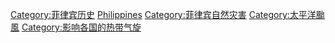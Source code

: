 [[Category:菲律宾历史|Category:菲律宾历史]]
[[Category:影响亚洲的热带气旋|Philippines]]
[[Category:菲律宾自然灾害|Category:菲律宾自然灾害]]
[[Category:太平洋颱風|Category:太平洋颱風]]
[[Category:影响各国的热带气旋|Category:影响各国的热带气旋]]